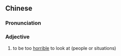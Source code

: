 {{also|惨不忍睹}}
==Chinese==
{{zh-forms|s=惨不忍睹}}

===Pronunciation===
{{zh-pron
|m=cǎn不rěndǔ
|c=caam2 bat1 jan2 dou2
|mn=chhám-put-jím-tó͘/chhám-put-lím-tó͘
|cat=a
}}

===Adjective===
{{zh-adj}}

# to be too [[horrible]] to look at (people or situations)